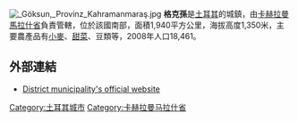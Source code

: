 [[Image:_Göksun,_Provinz_Kahramanmaraş.jpg|thumb]]	
'''格克孫'''是[[土耳其|土耳其]]的城鎮，由[[卡赫拉曼馬拉什省|卡赫拉曼馬拉什省]]負責管轄，位於該國南部，面積1,940平方公里，海拔高度1,350米，主要農產品有[[小麥|小麥]]、[[甜菜|甜菜]]、豆類等，2008年人口18,461。

==外部連結==
* [http://www.goksun.bel.tr/ District municipality's official website] {{Wayback|url=http://www.goksun.bel.tr/ |date=20080409145749 }} {{tr icon}}

{{coord|38|01|N|36|30|E|display=title|region:TR_type:city_source:GNS-enwiki}}

{{Turkey-geo-stub}}
[[Category:土耳其城市|Category:土耳其城市]]
[[Category:卡赫拉曼马拉什省|Category:卡赫拉曼马拉什省]]